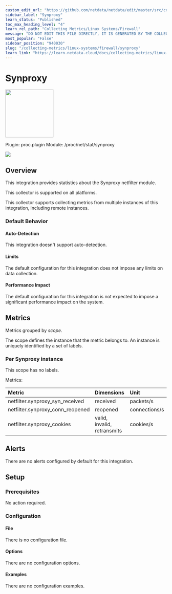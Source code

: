 ```yaml
---
custom_edit_url: "https://github.com/netdata/netdata/edit/master/src/collectors/proc.plugin/metadata.yaml"
sidebar_label: "Synproxy"
learn_status: "Published"
toc_max_heading_level: "4"
learn_rel_path: "Collecting Metrics/Linux Systems/Firewall"
message: "DO NOT EDIT THIS FILE DIRECTLY, IT IS GENERATED BY THE COLLECTOR'S metadata.yaml FILE"
most_popular: "False"
sidebar_position: "940030"
slug: "/collecting-metrics/linux-systems/firewall/synproxy"
learn_link: "https://learn.netdata.cloud/docs/collecting-metrics/linux-systems/firewall/synproxy"
---
```



# Synproxy


<img src="https://netdata.cloud/img/firewall.svg" width="150"/>


Plugin: proc.plugin
Module: /proc/net/stat/synproxy

<img src="https://img.shields.io/badge/maintained%20by-Netdata-%2300ab44" />

## Overview

This integration provides statistics about the Synproxy netfilter module.



This collector is supported on all platforms.

This collector supports collecting metrics from multiple instances of this integration, including remote instances.


### Default Behavior

#### Auto-Detection

This integration doesn't support auto-detection.

#### Limits

The default configuration for this integration does not impose any limits on data collection.

#### Performance Impact

The default configuration for this integration is not expected to impose a significant performance impact on the system.


## Metrics

Metrics grouped by *scope*.

The scope defines the instance that the metric belongs to. An instance is uniquely identified by a set of labels.



### Per Synproxy instance



This scope has no labels.

Metrics:

| Metric | Dimensions | Unit |
|:------|:----------|:----|
| netfilter.synproxy_syn_received | received | packets/s |
| netfilter.synproxy_conn_reopened | reopened | connections/s |
| netfilter.synproxy_cookies | valid, invalid, retransmits | cookies/s |



## Alerts

There are no alerts configured by default for this integration.


## Setup

### Prerequisites

No action required.

### Configuration

#### File

There is no configuration file.
#### Options



There are no configuration options.

#### Examples
There are no configuration examples.


